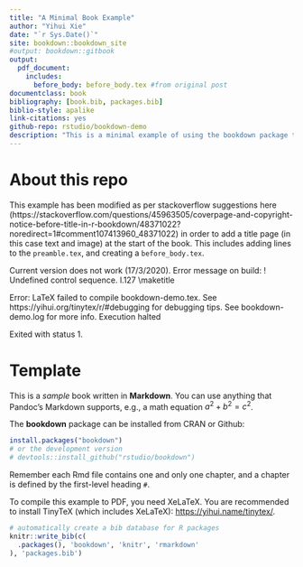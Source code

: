 ```yaml
--- 
title: "A Minimal Book Example"
author: "Yihui Xie"
date: "`r Sys.Date()`"
site: bookdown::bookdown_site
#output: bookdown::gitbook
output:
  pdf_document:
    includes:
      before_body: before_body.tex #from original post
documentclass: book
bibliography: [book.bib, packages.bib]
biblio-style: apalike
link-citations: yes
github-repo: rstudio/bookdown-demo
description: "This is a minimal example of using the bookdown package to write a book. The output format for this example is bookdown::gitbook. It has been altered to include a custom title page when output is pdf"
---
```


# About this repo

This example has been modified as per stackoverflow suggestions here (https://stackoverflow.com/questions/45963505/coverpage-and-copyright-notice-before-title-in-r-bookdown/48371022?noredirect=1#comment107413960_48371022) in order to add a title page (in this case text and image) at the start of the book. This includes adding lines to the `preamble.tex`, and creating a `before_body.tex`.

Current version does not work (17/3/2020).
Error message on build:
! Undefined control sequence.
l.127 \\maketitle

Error: LaTeX failed to compile bookdown-demo.tex. See https://yihui.org/tinytex/r/#debugging for debugging tips. See bookdown-demo.log for more info.
Execution halted

Exited with status 1.


# Template

This is a _sample_ book written in **Markdown**. You can use anything that Pandoc's Markdown supports, e.g., a math equation $a^2 + b^2 = c^2$.

The **bookdown** package can be installed from CRAN or Github:

```r
install.packages("bookdown")
# or the development version
# devtools::install_github("rstudio/bookdown")
```

Remember each Rmd file contains one and only one chapter, and a chapter is defined by the first-level heading `#`.

To compile this example to PDF, you need XeLaTeX. You are recommended to install TinyTeX (which includes XeLaTeX): <https://yihui.name/tinytex/>.

```r
# automatically create a bib database for R packages
knitr::write_bib(c(
  .packages(), 'bookdown', 'knitr', 'rmarkdown'
), 'packages.bib')
```
